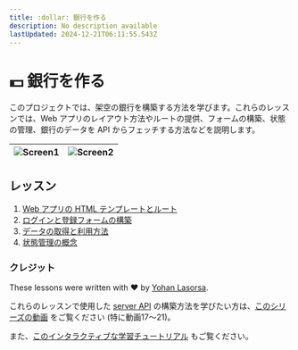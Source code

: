 ```yaml
---
title: :dollar: 銀行を作る
description: No description available
lastUpdated: 2024-12-21T06:11:55.543Z
---
```


# :dollar: 銀行を作る

このプロジェクトでは、架空の銀行を構築する方法を学びます。これらのレッスンでは、Web アプリのレイアウト方法やルートの提供、フォームの構築、状態の管理、銀行のデータを API からフェッチする方法などを説明します。

| ![Screen1](../images/screen1.png) | ![Screen2](../images/screen2.png) |
|--------------------------------|--------------------------------|

## レッスン

1. [Web アプリの HTML テンプレートとルート](../1-template-route/translations/README.ja.md)
2. [ログインと登録フォームの構築](../2-forms/translations/README.ja.md)
3. [データの取得と利用方法](../3-data/translations/README.ja.md)
4. [状態管理の概念](../4-state-management/translations/README.ja.md)

### クレジット

These lessons were written with :hearts: by [Yohan Lasorsa](https://twitter.com/sinedied).

これらのレッスンで使用した [server API](../api/translations/README.ja) の構築方法を学びたい方は、[このシリーズの動画](https://aka.ms/NodeBeginner) をご覧ください (特に動画17～21)。

また、[このインタラクティブな学習チュートリアル](https://aka.ms/learn/express-api) もご覧ください。
